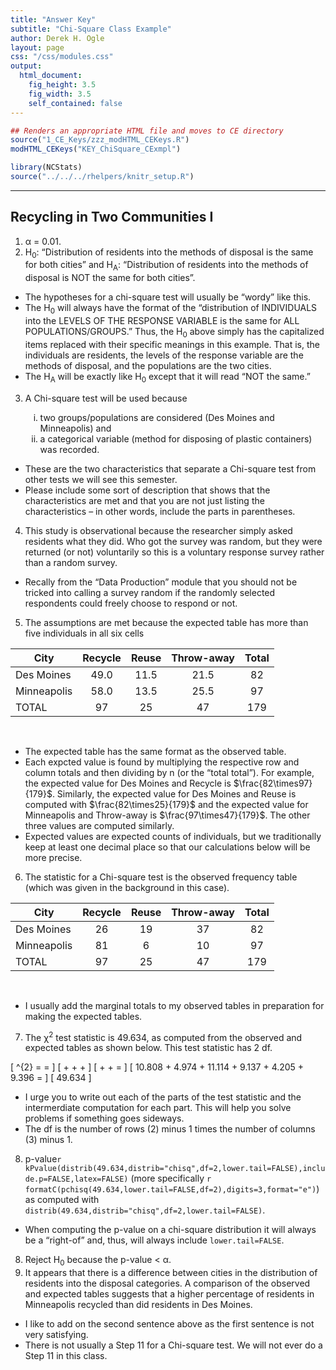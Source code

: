 ```yaml
---
title: "Answer Key"
subtitle: "Chi-Square Class Example"
author: Derek H. Ogle
layout: page
css: "/css/modules.css"
output:
  html_document:
    fig_height: 3.5
    fig_width: 3.5
    self_contained: false
---
```


```r
## Renders an appropriate HTML file and moves to CE directory
source("1_CE_Keys/zzz_modHTML_CEKeys.R")
modHTML_CEKeys("KEY_ChiSquare_CExmpl")
```

```r
library(NCStats)
source("../../../rhelpers/knitr_setup.R")
```

----

## Recycling in Two Communities I

<ol>
<li>&alpha; = 0.01.</li>
<li>H<sub>0</sub>: "Distribution of residents into the methods of disposal is the same for both cities" and H<sub>A</sub>: "Distribution of residents into the methods of disposal is NOT the same for both cities".</li>
</ol>

<div class="alert alert-warning">
<ul>
  <li>The hypotheses for a chi-square test will usually be "wordy" like this.</li>
  <li>The H<sub>0</sub> will always have the format of the "distribution of INDIVIDUALS into the LEVELS OF THE RESPONSE VARIABLE is the same for ALL POPULATIONS/GROUPS." Thus, the H<sub>0</sub> above simply has the capitalized items replaced with their specific meanings in this example. That is, the individuals are residents, the levels of the response variable are the methods of disposal, and the populations are the two cities.</li>
  <li>The H<sub>A</sub> will be exactly like H<sub>0</sub> except that it will read "NOT the same."</li>
</ul>
</div>

<ol start="3">
  <li>A Chi-square test will be used because</li>
  <ol type="i">
    <li>two groups/populations are considered (Des Moines and Minneapolis) and</li>
    <li>a categorical variable (method for disposing of plastic containers) was recorded.</li>
  </ol>
</ol>

<div class="alert alert-warning">
<ul>
  <li>These are the two characteristics that separate a Chi-square test from other tests we will see this semester.</li>
  <li>Please include some sort of description that shows that the characteristics are met and that you are not just listing the characteristics -- in other words, include the parts in parentheses.</li>
</ul>
</div>

<ol start="4">
  <li>This study is observational because the researcher simply asked residents what they did. Who got the survey was random, but they were returned (or not) voluntarily so this is a voluntary response survey rather than a random survey.</li>
</ol>

<div class="alert alert-warning">
<ul>
  <li>Recally from the "Data Production" module that you should not be tricked into calling a survey random if the randomly selected respondents could freely choose to respond or not.</li>
</ul>
</div>

<ol start="5">
  <li>The assumptions are met because the expected table has more than five individuals in all six cells</li>
</ol>  

| City        | Recycle | Reuse | Throw-away | Total
|-------------|:-------:|:-----:|:----------:|:-----:
| Des Moines  |   49.0  |  11.5 |   21.5     |  82
| Minneapolis |   58.0  |  13.5 |   25.5     |  97
| TOTAL       |   97    |  25   |   47       | 179

<br>

<div class="alert alert-warning">
<ul>
  <li>The expected table has the same format as the observed table.</li>
  <li>Each expcted value is found by multiplying the respective row and column totals and then dividing by n (or the "total total"). For example, the expected value for Des Moines and Recycle is $\frac{82\times97}{179}$. Similarly, the expected value for Des Moines and Reuse is computed with $\frac{82\times25}{179}$ and the expected value for Minneapolis and Throw-away is $\frac{97\times47}{179}$. The other three values are computed similarly.</li>
  <li>Expected values are expected counts of individuals, but we traditionally keep at least one decimal place so that our calculations below will be more precise.</li>
</ul>
</div>

<ol start="6">
  <li>The statistic for a Chi-square test is the observed frequency table (which was given in the background in this case).</li>
</ol>

| City        | Recycle | Reuse | Throw-away | Total
|-------------|:-------:|:-----:|:----------:|:-----:
| Des Moines  |   26    |  19   |   37       |  82
| Minneapolis |   81    |   6   |   10       |  97
| TOTAL       |   97    |  25   |   47       | 179

<br>

<div class="alert alert-warning">
  <ul>
  <li>I usually add the marginal totals to my observed tables in preparation for making the expected tables.</li>
  </ul>
</div>

<ol start="7">
  <li>The &chi;<sup>2</sup> test statistic is 49.634, as computed from the observed and expected tables as shown below. This test statistic has 2 df.</li>
</ol>

\[ \chi^{2} = \sum\frac{(obs-exp)^{2}}{exp} = \]
\[ \frac{(26-49.0)^{2}}{49.0} + \frac{(19-11.5)^{2}}{11.5} + \frac{(37-21.5)^{2}}{21.5} + \]
\[ \frac{(81-58.0)^{2}}{58.0} + \frac{(6-13.5)^{2}}{13.5} + \frac{(10-25.5)^{2}}{25.5} = \]
\[ 10.808 + 4.974 + 11.114 + 9.137 + 4.205 + 9.396 = \]
\[ 49.634 \]

<div class="alert alert-warning">
  <ul>
  <li>I urge you to write out each of the parts of the test statistic and the intermerdiate computation for each part. This will help you solve problems if something goes sideways.</li>
  <li>The df is the number of rows (2) minus 1 times the number of columns (3) minus 1.</li>
  </ul>
</div>

<ol start="8">
  <li>p-value`r kPvalue(distrib(49.634,distrib="chisq",df=2,lower.tail=FALSE),include.p=FALSE,latex=FALSE)` (more specifically `r formatC(pchisq(49.634,lower.tail=FALSE,df=2),digits=3,format="e")`) as computed with `distrib(49.634,distrib="chisq",df=2,lower.tail=FALSE)`.</li>
</ol>

<div class="alert alert-warning">
  <ul>
  <li>When computing the p-value on a chi-square distribution it will always be a "right-of" and, thus, will always include `lower.tail=FALSE`.</li>
  </ul>
</div>

<ol start="8">
<li>Reject H<sub>0</sub> because the p-value &lt; &alpha;.</li>
<li>It appears that there is a difference between cities in the distribution of residents into the disposal categories. A comparison of the observed and expected tables suggests that a higher percentage of residents in Minneapolis recycled than did residents in Des Moines.</li>
</ol>

<div class="alert alert-warning">
  <ul>
    <li>I like to add on the second sentence above as the first sentence is not very satisfying.</li>
    <li>There is not usually a Step 11 for a Chi-square test. We will not ever do a Step 11 in this class.</li>
  </ul>
</div>
